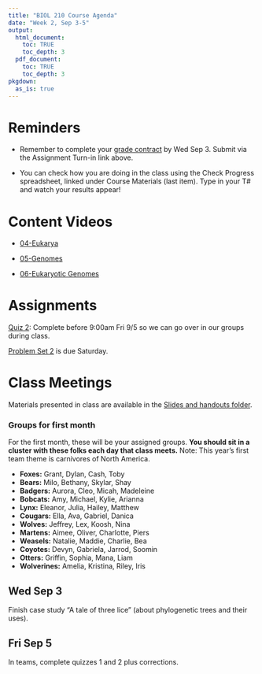 ```yaml
---
title: "BIOL 210 Course Agenda"
date: "Week 2, Sep 3-5"
output: 
  html_document:
    toc: TRUE
    toc_depth: 3
  pdf_document:
    toc: TRUE
    toc_depth: 3
pkgdown:
  as_is: true
---
```


# Reminders

* Remember to complete your [grade contract](https://docs.google.com/forms/d/e/1FAIpQLScJdD7yO7pAEkugUMRwGvSrYl5syahIyh271SzR2fy_mscIfA/viewform?usp=sf_link) by Wed Sep 3. Submit via the Assignment Turn-in link above.

* You can check how you are doing in the class using the Check Progress spreadsheet, linked under Course Materials (last item). Type in your T# and watch your results appear!

# Content Videos

* [04-Eukarya](https://drive.google.com/drive/folders/18h_G9z9nqi_LV9Bdq87AZZgCpbEWWCH9?usp=drive_link)

* [05-Genomes](https://drive.google.com/drive/folders/1IhzYhuYcH-58z9h39GZ51fNmXI-n0TO2?usp=drive_link)

* [06-Eukaryotic Genomes](https://drive.google.com/drive/folders/1Il2QzipBuawfY4UMBwP2iQKNM1SP6vBM?usp=drive_link)

# Assignments

[Quiz 2](https://docs.google.com/forms/d/e/1FAIpQLSe03PkgqNcCk6QoPhslpzIQAD6EZWHpb6i-PcE7cla5Q9_7Fg/viewform?usp=sf_link): Complete before 9:00am Fri 9/5 so we can go over in our groups during class.

[Problem Set 2](ps2.html) is due Saturday.


# Class Meetings

Materials presented in class are available in the [Slides and handouts folder](https://drive.google.com/drive/folders/17Fm-yEXqtlvGJfFaw6WqywIScW_eZ8m_?usp=drive_link).

### Groups for first month

For the first month, these will be your assigned groups. **You should sit in a cluster with these folks each day that class meets.** Note: This year's first team theme is carnivores of North America.

* <b>Foxes:</b> Grant, Dylan, Cash, Toby
* <b>Bears:</b> Milo, Bethany, Skylar, Shay
* <b>Badgers:</b> Aurora, Cleo, Micah, Madeleine
* <b>Bobcats:</b> Amy, Michael, Kylie, Arianna
* <b>Lynx:</b> Eleanor, Julia, Hailey, Matthew
* <b>Cougars:</b> Ella, Ava, Gabriel, Danica
* <b>Wolves:</b> Jeffrey, Lex, Koosh, Nina
* <b>Martens:</b> Aimee, Oliver, Charlotte, Piers
* <b>Weasels:</b> Natalie, Maddie, Charlie, Bea
* <b>Coyotes:</b> Devyn, Gabriela, Jarrod, Soomin
* <b>Otters:</b> Griffin, Sophia, Mana, Liam
* <b>Wolverines:</b> Amelia, Kristina, Riley, Iris


## Wed Sep 3

Finish case study "A tale of three lice" (about phylogenetic trees and their uses).

## Fri Sep 5

In teams, complete quizzes 1 and 2 plus corrections. 

